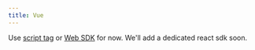 ```yaml
---
title: Vue
---
```


Use [script tag](/docs/sdks/script) or [Web SDK](/docs/sdks/web) for now. We'll add a dedicated react sdk soon.
